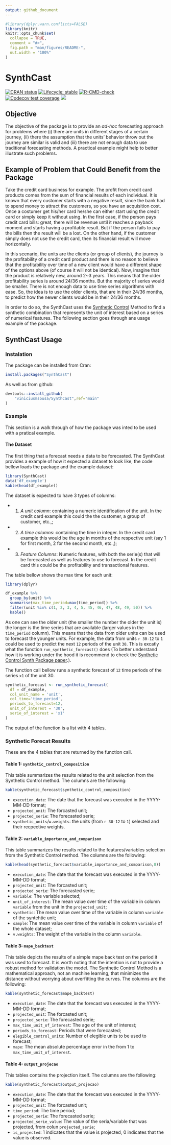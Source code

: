```yaml
---
output: github_document
---
```


<!-- README.md is generated from README.Rmd. Please edit that file -->

```r
#library(dplyr,warn.conflicts=FALSE)
library(knitr)
knitr::opts_chunk$set(
  collapse = TRUE,
  comment = "#>",
  fig.path = "man/figures/README-",
  out.width = "100%"
)
```

# SynthCast

<!-- badges: start -->
[![CRAN status](https://www.r-pkg.org/badges/version/SynthCast)](https://cran.r-project.org/package=SynthCast)
[![Lifecycle: stable](https://img.shields.io/badge/lifecycle-stable-brightgreen.svg)](https://lifecycle.r-lib.org/articles/stages.html#stable)
[![R-CMD-check](https://github.com/viniciusmsousa/SynthCast/workflows/R-CMD-check/badge.svg)](https://github.com/viniciusmsousa/SynthCast/actions)
[![Codecov test coverage](https://codecov.io/gh/viniciusmsousa/SynthCast/branch/main/graph/badge.svg)](https://codecov.io/gh/viniciusmsousa/SynthCast?branch=main)
[![](https://cranlogs.r-pkg.org/badges/grand-total/SynthCast)](https://CRAN.R-project.org/package=SynthCast)
<!-- badges: end -->

## Objective

The objective of the package is to provide an *ad-hoc* forecasting approach for problems where (i) there are units in different stages of a certain journey, (ii) there the assumption that the units' behavior throw out the journey are similar is valid and (iii) there are not enough data to use traditional forecasting methods. A practical example might help to better illustrate such problems.

## Example of Problem that Could Benefit from the Package

Take the credit card business for example. The profit from credit card products comes from the sum of financial results of each individual. It is known that every customer starts with a negative result, since the bank had to spend money to attract the customers, so you have an acquisition cost. Once a costumer get his/her card he/she can either start using the credit card or simply keep it without using. In the first case, if the person pays credit card bills: great, there will be revenue until it reaches a payback moment and starts having a profitable result. But if the person fails to pay the bills then the result will be a lost. On the other hand, if the customer simply does not use the credit card, then its financial result will move horizontally.

In this scenario, the units are the clients (or group of clients), the journey is the profitability of a credit card product and there is no reason to believe that the profitability over time of a new client would have a different shape of the options above (of course it will not be identical). Now, imagine that the product is relatively new, around 2\~3 years. This means that the older profitability series is around 24/36 months. But the majority of series would be smaller. There is not enough data to use time series algorithms with ease. So, the idea is to use the older clients, that are in their 24/36 months, to predict how the newer clients would be in their 24/36 months.

In order to do so, the SynthCast uses the [Synthetic Control](https://www.jstatsoft.org/article/view/v042i13) Method to find a synthetic combination that represents the unit of interest based on a series of numerical features. The following section goes through ans usage example of the package.

## SynthCast Usage

### Instalation

The package can be installed from Cran:
```r
install.packages("SynthCast")
```


As well as from github:
```r
devtools::install_github(
    "viniciusmsousa/SynthCast",ref="main"
)
```

### Example

This section is a walk through of how the package was inted to be used with a pratical example.

#### The Dataset

The first thing that a forecast needs a data to be forecasted. The SynthCast provides a example of how it expected a dataset to look like, the code bellow loads the package and the example dataset:

```r
library(SynthCast)
data('df_example')
kable(head(df_example)) 
```

The dataset is expected to have 3 types of columns:

- 1) *A unit column*: containing a numeric identification of the unit. In the credit card example this could the the customer, a group of customer, etc.,;
- 2) *A time columns*: containing the time in integer. In the credit card example this would be the age in months of the respective unit (say 1 for first month, 2 for the second month, etc.,);
- 3) *Feature Columns*: Numeric features, with both the serie(s) that will be forecasted as well as features to use to forecast. In the credit card this could be the profitability and transactional features.

The table bellow shows the max time for each unit:
```r
library(dplyr)

df_example %>%
  group_by(unit) %>%
  summarise(max_time_period=max(time_period)) %>%
  filter(unit %in% c(1, 2, 3, 4, 5, 45, 46, 47, 48, 49, 50)) %>% 
  kable()
```
As one can see the older unit (the smaller the number the older the unit is) the longer is the time series that are available (larger values in the `time_period` column). This means that the data from older units can be used to forecast the younger units. For example, the data from units ``r 30-12`` to `1` could be used to predict the next `12` periods of the unit `30`. This is excatly what the function `run_synthetic_forecast()` does (To better understand how it is working under the hood it is recommend to check the [Synthetic Control Synth Package paper](https://www.jstatsoft.org/article/view/v042i13).).

The function call bellow runs a synthetic forecast of `12` time periods of the series `x1` of the unit 30.
```r
synthetic_forecast <- run_synthetic_forecast(
  df = df_example,
  col_unit_name = 'unit',
  col_time='time_period',
  periods_to_forecast=12,
  unit_of_interest = '30',
  serie_of_interest = 'x1'
)
```

The output of the function is a list with 4 tables.

### Synthetic Forecat Results

These are the 4 tables that are returned by the function call.

#### Table 1: `synthetic_control_composition`

This table summarizes the results related to the unit selection from the Synthetic Control method. The columns are the following:

```r
kable(synthetic_forecast$synthetic_control_composition)
```
 
- `execution_date`: The date that the forecast was executed in the YYYY-MM-DD format;
- `projected_unit`: The forcasted unit; 
- `projected_serie`: The forecasted serie;
- `synthetic_units`/`w.weights`: the units (from ``r 30-12`` to `1`) selected and their recpective weights.

#### Table 2: `variable_importance_and_comparison`

This table summarizes the results related to the features/variables selection from the Synthetic Control method. The columns are the following: 

```r
kable(head(synthetic_forecast$variable_importance_and_comparison,8))
```

- `execution_date`: The date that the forecast was executed in the YYYY-MM-DD format;
- `projected_unit`: The forcasted unit; 
- `projected_serie`: The forecasted serie;
- `variable`: The variable selected;
- `unit_of_interest`: The mean value over time of the variable in column `variable` from the unit in the `projected_unit`;
- `synthetic`: The mean value over time of the variable in column `variable` of the syntehtic unit;
- `sample`: The mean value over time of the variable in column `variable` of the whole dataset;
- `v.weights`: The weight of the variable in the column `variable`.

#### Table 3: `mape_backtest`

This table depicts the results of a simple mape back test on the period it was used to forecast. It is worth noting that the intention is not to provide a robust method for validation the model. The Synthetic Control Method is a mathematical approach, not an machine learning, that minimizes the distance without worrying about overfitting the curves. The columns are the following:

```r
kable(synthetic_forecast$mape_backtest)
```

- `execution_date`: The date that the forecast was executed in the YYYY-MM-DD format;
- `projected_unit`: The forcasted unit; 
- `projected_serie`: The forecasted serie;
- `max_time_unit_of_interest`: The age of the unit of interest;
- `periods_to_forecast`: Periods that were forecasted;
- `elegible_control_units`: Number of elegible units to be used to forecast;
- `mape`: The mean absolute percentage error in the from 1 to `max_time_unit_of_interest`.

#### Table 4: `output_projecao`

This tables contains the projection itself. The columns are the following:

```r
kable(synthetic_forecast$output_projecao)
```

- `execution_date`: The date that the forecast was executed in the YYYY-MM-DD format;
- `projected_unit`: The forcasted unit; 
- `time_period`: The time period;
- `projected_serie`: The forecasted serie;
- `projected_serie_value`: The value of the seria/variable that was projected, from colun `projected_serie`;
- `is_projected`: 1 indicates that the value is projected, 0 indicates that the value is observed.
